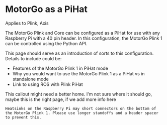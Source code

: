 

# MotorGo as a PiHat

<Callout type="info" emoji="🤖">
    Applies to Plink, Axis
</Callout>

The MotorGo Plink and Core can be configured as a PiHat for use with any Raspberry Pi with a 40 pin header. In this configuration, the MotorGo Plink 1 can be controlled using the Python API.



This page should serve as an introduction of sorts to this configuration. Details to include could be:
* Features of the MotorGo Plink 1 in PiHat mode
* Why you would want to use the MotorGo Plink 1 as a PiHat vs in standalone mode
* Link to using ROS with Plink PiHat


This callout might need a better home. I'm not sure where it should go, maybe this is the right page, if we add more info here

<Callout type="warning" emoji="⚠️">

    Heatsinks on the Raspberry Pi may short connectors on the bottom of the MotorGo Plink 1. Please use longer standoffs and a header spacer to prevent this.
</Callout>

